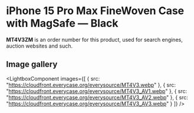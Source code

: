 
# iPhone 15 Pro Max FineWoven Case with MagSafe — Black

<Callout type='info' emoji='👉🏻'>**MT4V3ZM** is an order number for this product, used for search engines, auction websites and such.</Callout>

## Image gallery

<LightboxComponent
    images={[
      {
        src: "https://cloudfront.everycase.org/everysource/MT4V3.webp"
      },
      {
        src: "https://cloudfront.everycase.org/everysource/MT4V3_AV1.webp"
      },
      {
        src: "https://cloudfront.everycase.org/everysource/MT4V3_AV2.webp"
      },
      {
        src: "https://cloudfront.everycase.org/everysource/MT4V3_AV3.webp"
      }
    ]}
  />
